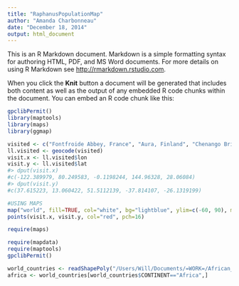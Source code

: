 ```yaml
---
title: "RaphanusPopulationMap"
author: "Amanda Charbonneau"
date: "December 18, 2014"
output: html_document
---
```


This is an R Markdown document. Markdown is a simple formatting syntax for authoring HTML, PDF, and MS Word documents. For more details on using R Markdown see <http://rmarkdown.rstudio.com>.

When you click the **Knit** button a document will be generated that includes both content as well as the output of any embedded R code chunks within the document. You can embed an R code chunk like this:

```r
gpclibPermit()
library(maptools)
library(maps)
library(ggmap)
```

```r

visited <- c("Fontfroide Abbey, France", "Aura, Finland", "Chenango Bridge, NY", "Cobreces", "Cowra, Australia", "38º23’ 25.18” N, 3º29’ 39.88” W", "32.175140, 34.933777", "Gilboa Mt", "37º 18' 05.93'' N, 5º 57' 57.81'' W", "37º 16' 35.66'' N, 5º 57' 16.80'' W", "32.175140, 34.824686", "37º 13' 16.73'' N, 5º 58' 30.50'' W", "Colmenar Viejo", "52° 58.698' N, 9° 37.865 E", "Nazareth", "Port Barcares, France", "Rehovot, Israel", "Noja, Santander", "Tel-Itshak, Israel", "Westonia, Australia", "31.93344, 34.786491")
ll.visited <- geocode(visited)
visit.x <- ll.visited$lon
visit.y <- ll.visited$lat
#> dput(visit.x)
#c(-122.389979, 80.249583, -0.1198244, 144.96328, 28.06084)
#> dput(visit.y)
#c(37.615223, 13.060422, 51.5112139, -37.814107, -26.1319199)
```


```r
#USING MAPS
map("world", fill=TRUE, col="white", bg="lightblue", ylim=c(-60, 90), mar=c(0,0,0,0))
points(visit.x, visit.y, col="red", pch=16)
```

```r
require(maps)

require(mapdata)
require(maptools)
gpclibPermit()


```

```r
world_countries <- readShapePoly("/Users/Will/Documents/=WORK=/African_Lines/Plots&Tables/countries_shp/countries.shp")
africa <- world_countries[world_countries$CONTINENT=="Africa",]


```

